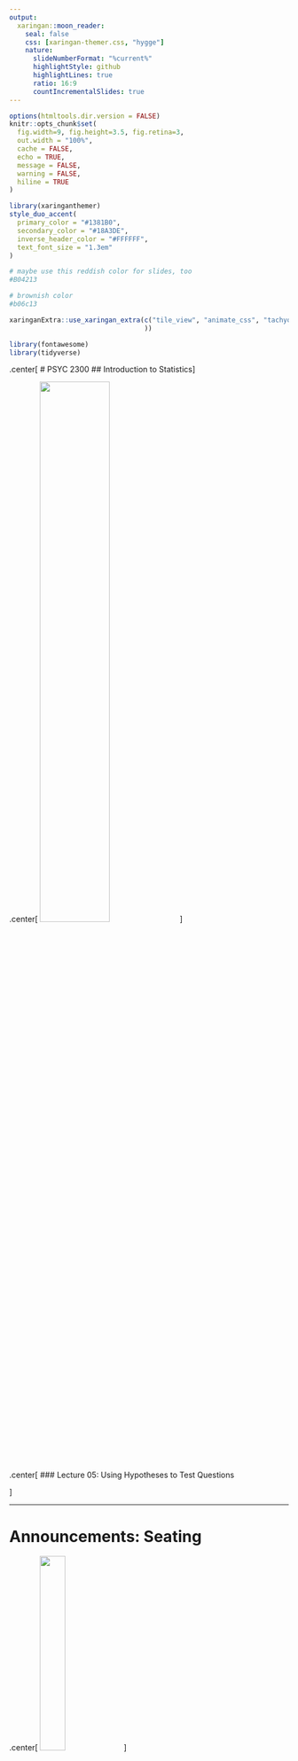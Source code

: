 ```yaml
---
output:
  xaringan::moon_reader:
    seal: false
    css: [xaringan-themer.css, "hygge"]
    nature:
      slideNumberFormat: "%current%"
      highlightStyle: github
      highlightLines: true
      ratio: 16:9
      countIncrementalSlides: true
---
```


```r
options(htmltools.dir.version = FALSE)
knitr::opts_chunk$set(
  fig.width=9, fig.height=3.5, fig.retina=3,
  out.width = "100%",
  cache = FALSE,
  echo = TRUE,
  message = FALSE, 
  warning = FALSE,
  hiline = TRUE
)
```

```r
library(xaringanthemer)
style_duo_accent(
  primary_color = "#1381B0",
  secondary_color = "#18A3DE",
  inverse_header_color = "#FFFFFF",
  text_font_size = "1.3em"
)

# maybe use this reddish color for slides, too
#B04213 

# brownish color
#b06c13
```

```r
xaringanExtra::use_xaringan_extra(c("tile_view", "animate_css", "tachyons"
                                  ))
```

```r
library(fontawesome)
library(tidyverse)
```

.center[
# PSYC 2300
## Introduction to Statistics
]

.center[
<img src="img/intro-stats-title-logo.png" width="50%"/>
]

.center[
### Lecture 05: Using Hypotheses to Test Questions

]

---

# Announcements: Seating

.center[
<img src="img/sturm-hall-187.png" width="30%"/>
]

.footnote[
Seat Assignments
]

---

# Announcements: Zoom
.center[
<img src="https://www.dawsoncollege.qc.ca/faculty-hub/wp-content/uploads/sites/182/zoom-logo-with-icon.jpg" width="50%"/>
]

.footnote[
In-person classes will also be live-streamed
]

---

# Announcements: Peer Notetaker

.center[
<img src="https://images.unsplash.com/photo-1611079830811-865ff4428d17?ixlib=rb-1.2.1&ixid=MnwxMjA3fDB8MHxwaG90by1wYWdlfHx8fGVufDB8fHx8&auto=format&fit=crop&w=2117&q=80" width="50%"/>
]

.footnote[
Please email me at [chris.gunderson@du.edu](chris.gunderson@du.edu)
]

---

# Announcements: Math

.center[

<img src="img/math-basics.png" width="30%"/>

]

.footnote[
p. 443 in your textbook
]


---

# Outline for today

.pull-left[

- **Open Questions**

- **Review portions of last class**

  - Correlations in JASP
  
  - Cronbach's Alpha in JASP


- **Hypothesis Testing**

  - The logic of hypothesis testing

  - _z_-test statistic
]


.pull-right[
<img src="https://images.unsplash.com/photo-1483546416237-76fd26bbcdd1?ixlib=rb-1.2.1&ixid=MXwxMjA3fDB8MHxwaG90by1wYWdlfHx8fGVufDB8fHw%3D&auto=format&fit=crop&w=1950&q=80" />
]

---

# Open Questions

_Do you have any theoretical or computational questions about the following?_

- **Measures of Central Tendency**: Mean, Median, Mode, Skew

- **Scales of Measurement**: Nominal, Ordinal, Interval, Ratio

--

- **Measures of Variability**: Variance, Standard Deviation, Sum of Squares

--

- **Data Visualiztion**: Pie chart, bar graph, histogram, boxplot, line graph, scatterplot

- **Relationships in the world**: Pearson's $r$

--

- **Internal consistency**: Cronbach's $\alpha$

- **Reliability**: Test-retest, Parallel forms, Interrater

- **Validity**: Content, criterion, construct

---

# JASP

.pull-left[

**Correlations in JASP**

- Download `Stats Class 4 Dataset (Correlation).jasp` from Canvas

**Cronbach's Alpha in JASP**

- Download `Stats Class 5 Dataset (Cronbach's Alpha).jasp` from Canvas

]
.pull-right[
<img src="https://jasp-stats.org/wp-content/uploads/2019/06/laptop_start1.png" />
]

---

# JASP: Correlation

.center[
<img src="img/jasp-correlation-1.png" width="50%"/>
]

.center[
1
]

---

# JASP: Correlation

.center[
<img src="img/jasp-correlation-2.png" width="50%"/>
]

.center[
2
]

---
# JASP: Correlation

.center[
<img src="img/jasp-correlation-3.png" width="50%"/>
]

.center[
3
]

---

# JASP: Cronbach's Alpha

.center[
<img src="img/jasp-cronbachs-alpha-1.png" width="70%"/>
]

.center[
1
]

---

# JASP: Cronbach's Alpha

.center[
<img src="img/jasp-cronbachs-alpha-2.png" width="70%"/>
]

.center[
2
]

---

# JASP: Cronbach's Alpha

.center[
<img src="img/jasp-cronbachs-alpha-3.png" width="70%"/>
]

.center[
3
]

---

# JASP: Cronbach's Alpha

.center[
<img src="img/jasp-cronbachs-alpha-4.png" width="70%"/>
]

.center[
4
]


---

# JASP: Cronbach's Alpha

.center[
<img src="img/jasp-cronbachs-alpha-5.png" width="70%"/>
]

.center[
5
]

---

# JASP: Cronbach's Alpha

.center[
<img src="img/jasp-cronbachs-alpha-6.png" width="70%"/>
]

.center[
6
]

---

# JASP: Cronbach's Alpha

.center[
<img src="img/jasp-cronbachs-alpha-7.png" width="70%"/>
]

.center[
7
]


---

class: center, middle, inverse

# The Logic of Hypothesis Testing

---

# Hypothesis

.content-box-gray[

**Hypothesis**: a specific, clear, and testable proposition or predictive statement about the possible outcome of a scientific research study

]

--

Simply put, it is an educated guess

---

# The Basics

Two types of statistics

.content-box-gray[
**Descriptive Statistics**: Used to organize or describe the characteristics of a dataset
]

--

.content-box-gray[
**Inferential Statistics**: Used to make inferences (reach a conclusion) about the data
]


---

# The Basics

Collecting samples of data

.content-box-gray[
**Sample**: a subset of a population
]

--

- Example: A researcher wants to know if people higher on emotional intelligence are better lie detectors.


.footnote[
[Click here to find out](https://bpspsychub.onlinelibrary.wiley.com/doi/pdfdirect/10.1111/j.2044-8333.2012.02054.x)
]


---

# Hypothesis Testing

Hypothesis testing involves using samples to make inferences about the population

Equivalently, we gather observed scores to make inferences about true scores while simultaneously reducing error scores

.center[
<img src="https://learninglink.oup.com/static/5e29bfc369c98b0010b09170/resources/sampling.png" />
]

---

# Hypothesis Testing

When we use _samples_ to approximate _populations_, however, we always have **sampling error** (difference between the sample statistic and the population parameter)

--
.center[
.Large[
.pull-left[

Sample Statistic $\overline{x}$

]

.pull-right[

Population Parameter $\mu$

]

.center[
Sampling Error $\epsilon$

]
]
]


---

# Hypothesis Testing

.center[
.Large[Hypothesis testing is an application of decision theory, designed to help us make reasonable inferences about populations .secondary[_under uncertainty_]]
]

---
# Hypothesis Testing

.content-box-gray[
**Hypothesis Test**: A statistical method that uses sample data to evaluate a hypothesis about a population
]

---

# Hypothesis Testing

1. Form statistical hypotheses

2. Make predictions and establish a standard of evidence

3. Test hypotheses by collecting data and calculating statistics

4. Evaluate our hypotheses in light of evidence

---

# Hypothesis Testing

1. **Form statistical hypotheses**

2. Make predictions and establish a standard of evidence

3. Test hypotheses by collecting data and calculating statistics

4. Evaluate our hypotheses in light of evidence

---

# Designing an Experiment

**Research Question**: Does NeuroIQ actually change peoples’ IQ?

.center[
<img src="https://m.media-amazon.com/images/I/71wFJxZolUL._AC_SL1500_.jpg" width="18%"/>
]

---

# Designing an Experiment

.pull-left[
.center[

**In the population**

$\mu$ = 100  

$\sigma$ = 15  

<img src="img/brain.png" width="50%"/>

]
]

--

.pull-right[

.center[

**Give NeuroIQ to the population**

This is what we would like to do, but is unrealistic

<img src="https://m.media-amazon.com/images/I/71wFJxZolUL._AC_SL1500_.jpg" width="25%"/>

]
]

---

# Designing an Experiment

.pull-left[
.center[

**In the population**

$\mu$ = 100  

$\sigma$ = 15  



<img src="img/brain.png" width="50%"/>
]
]

--

.pull-right[

.center[


**Our sample**

$n = 15$  

$\overline{X}_{IQ} = 105.9$  

$s_{IQ} = 15.10$

.pull-left[
<img src="https://m.media-amazon.com/images/I/71wFJxZolUL._AC_SL1500_.jpg" width="30%"/>
]

.pull-right[
$101, 122, 132$ 
$94, 129, 89$
$109, 92, 100$ 
$125, 103, 91$
$94, 116, 92$

]
]
]

---

# Designing an Experiment

.pull-left[
Two possibilities

1. There is **no effect** of NeuroIQ on IQ scores. The 5.9-point increase is due only to sampling error, $\epsilon$

2. There is a **real effect** of NeuroIQ on IQ scores, $\tau + \epsilon$

]

--

.pull-right[
.content-box-blue[
.center[
**Epsilon**  
"error"
.Large[
$\epsilon$
]
]
]
.content-box-blue[
.center[
**Tau**  
"treatment"
.Large[
$\tau$
]
]
]
]

---

# Statistical Hypotheses

.content-box-gray[
**Null Hypothesis**: there is no change, no difference, or no relationship between variables
]

--

.pull-left[The difference observed is due only to .secondary[_sampling error_], and not to any real effects in the population]

--

.pull-right[
.content-box-blue[
.center[
**Null Hypothesis**
.Large[
$$H_{0} = \epsilon$$
]
]
]
]

---

# Statistical Hypotheses

.content-box-gray[
**Research Hypothesis**: there is change, a difference, or a relationship between variables
]

--

.pull-left[The difference observed is due to both sampling error and .secondary[a real effect]]

--

.pull-right[
.content-box-blue[
.center[
**Research Hypothesis**
.Large[
$$H_{1} = \tau + \epsilon$$
]
]
]
]

--

.footnote[
.small[The research hypothesis is sometimes  
called the alternative hypothesis, $H_{a}$]
]

---

# Statistical Hypotheses


.pull-left[
.center[
**Null Hypothesis**  

$H_{0}$: No real effect exists  

]
]

--

.pull-right[
.center[

**Research Hypothesis**   

$H_{1}$: A real effect does exist  
]
]


--

.pull-left[

.center[_Mutually exclusive_]

- Only one of these hypotheses can be true in the world

]

--

.pull-right[

.center[_Exhaustive_]

- One of these hypotheses is true in the world and must occur
  
]

--

.center[
As a result, discrediting one explanation gives us reason to believe in the other one
]

---

background-image: url(https://images.unsplash.com/photo-1617527019968-052733f9cfe8?ixlib=rb-1.2.1&ixid=MnwxMjA3fDB8MHxwaG90by1wYWdlfHx8fGVufDB8fHx8&auto=format&fit=crop&w=2128&q=80)

background-size: cover

---

# Dice Example

.pull-left[
.center[
**Null Hypothesis** $H_{0}$

_The die is normal_

<img src="img/die-normal.png" width="75%"/>
]
]

--

.pull-right[
.center[
**Alternative Hypothesis** $H_{a}$

_The die is loaded_

| Number on die | Number of rolls |
| --- | --- |
| 1 | 3 |
| 2 | 2 |
| 3 | 4 |
| 4 | 2 |
| 5 | 3 |
| 6 | 6 |

]
]

--

.right[
.small[
The evidence here **would probably _not_ be strong enough** to reject the null hypothesis
]
]

---

# Dice Example

.pull-left[
.center[
**Null Hypothesis** $H_{0}$

_The die is normal_

<img src="img/die-loaded.png" width="75%"/>
]
]

--

.pull-right[
.center[
**Alternative Hypothesis** $H_{a}$

_The die is loaded_

| Number on die | Number of rolls |
| --- | --- |
| 1 | 1 |
| 2 | 0 |
| 3 | 0 |
| 4 | 0 |
| 5 | 1 |
| 6 | 18 |

]
]

--

.right[
.small[
The evidence here **would probably be strong enough** to reject the null hypothesis
]
]


---

# Statistical Hypotheses

.pull-left[

.center[
**Null Hypothesis** $H_{0}$

.Large[

$\mu_{treatment} = \mu_{without \: treatment}$
]
]
]

--

.pull-right[
.center[
**Alternative Hypothesis** $H_{a}$
.Large[
$\mu_{treatment} \neq \mu_{without \: treatment}$
]
]
]

--


- Note, however, that we aren’t able to treat an entire population; rather, we treat **samples**

--

- Hypotheses are about **population parameters**, but we evaluate them with data from **samples**


---

# Hypothesis Testing

1. Form statistical hypotheses

2. **Make predictions and establish a standard of evidence**

3. Test hypotheses by collecting data and calculating statistics

4. Evaluate our hypotheses in light of evidence

---

# Back to our experiment

.pull-left[
.center[

**In the population**

$\mu_{IQ}$ = 100  

$\sigma_{IQ}$ = 15  



<img src="img/brain.png" width="50%"/>
]
]

.pull-right[

.center[


**Our sample**

$n = 15$  

$\overline{X}_{IQ} = 105.9$  

$s_{IQ} = 15.10$

.pull-left[
<img src="https://m.media-amazon.com/images/I/71wFJxZolUL._AC_SL1500_.jpg" width="30%"/>
]

.pull-right[
$101, 122, 132$ 
$94, 129, 89$
$109, 92, 100$ 
$125, 103, 91$
$94, 116, 92$

]
]
]


---

# Back to our experiment

.pull-left[
**Null Hypothesis $H_{0}$**

$\mu_{NeuroIQ} = 100$

**Alternative Hypothesis $H_{a}$**

$\mu_{NeuroIQ} \neq 100$

]

--

.pull-right[
**The Rationale**

- In science, we seek to **falsify** (or disprove) our hypotheses

- $H_{1}$ is broad and would be hard to falsify by itself, so we choose to test it against $H_{0}$

]

---

# Standard of  Evidence

.pull-left[
If we’re testing against $H_{0}$, then, we need to determine _how extreme_ (how far from 100) the sample mean would need to be for us to reject $H_{0}$

$\overline{x}_{NeuroIQ}= 150$ ?

$\overline{x}_{NeuroIQ}= 109$ ?

$\overline{x}_{NeuroIQ}= 60$ ?

$\overline{x}_{NeuroIQ}= 92$ ?
]

--

.pull-right[
.center[
<img src="https://manifestedharmony.com/wp-content/uploads/2013/04/Long-line-in-the-sand.jpg" width="60%"/>

]
]


---

# Standard of Evidence

```r

library(tidyverse)
iq_id <- seq(1:1000)
iq <- rnorm(n = 1000, mean = 100, sd = 15)
iq_fig_data <- data.frame(iq_id, iq)

ggplot(iq_fig_data, aes(x = iq)) +
  geom_histogram(alpha = 1/2, fill = "#1381B0", color = "black",
                 binwidth = 10) +
  geom_vline(xintercept = 100, linetype = "dashed") +
  labs(x = 'Distribution of Population IQ Scores',
       y = '') +
  scale_x_continuous(breaks = seq(50, 150, by = 10)) +
  theme_classic() +
  theme(text = element_text(size = 20))

```
.footnote[
$\mu = 100$  
$\sigma = 15$
]

---

# Standard of Evidence

.center[
<img src="img/normal-dist-prob-regions.png" />
]


---

# Standard of Evidence

.content-box-gray[
**Alpha**: the probability value that is used to define which sample outcomes are considered very unlikely if $H_{0}$ is true
]

--

.pull-left[
- To be precise about which values are extreme enough, we establish an alpha level

- This is also referred to as .secondary[Significance level] and is our "line in the sand"
]

--

.pull-right[
.content-box-blue[
.center[

**Alpha Level**  
$\alpha$
]
]
]

---

# Standard of Evidence

The most common $\alpha = .05$

Interpretation: The least likely 5% of samples (in the extreme tails) would be evidence enough to reject $H_{0}$

---

# Standard of Evidence

<img src="img/dist-alpha-prop.png" />

$$\alpha = .05$$

---

# Standard of Evidence

.content-box-gray[
**Critical Region**: The region (of the sampling distribution) that contains the sample outcomes that are considered _very unlikely_ if $H_{0}$ is true
]

--

```r
ggplot(iq_fig_data, aes(x = iq)) +
    geom_rect(aes(xmin = -Inf, xmax = 70, ymin = 0, ymax = Inf),
            alpha = 0.5,
            fill = "#DFE6E9") +
    geom_rect(aes(xmin = 130, xmax = Inf, ymin = 0, ymax = Inf),
            alpha = 0.5,
            fill = "#DFE6E9") +
  geom_histogram(alpha = 1/2, fill = "#1381B0", color = "black",
                 binwidth = 10) +
  geom_vline(xintercept = 130, linetype = "dashed", color = "#2D3436") +
  geom_vline(xintercept = 70, linetype = "dashed", color = "#2D3436") +
  labs(x = 'Distribution of Population IQ Scores',
       y = '') +
  scale_x_continuous(breaks = seq(50, 150, by = 10)) +
  theme_classic() +
  theme(text = element_text(size = 20))
```

---


# Standard of Evidence

.center[
.Large[

If we get a test statistic extreme enough to be in the critical region, we can reasonably **reject** $H_{0}$

]
]

```r
ggplot(iq_fig_data, aes(x = iq)) +
    geom_rect(aes(xmin = -Inf, xmax = 70, ymin = 0, ymax = Inf),
            alpha = 0.5,
            fill = "#DFE6E9") +
    geom_rect(aes(xmin = 130, xmax = Inf, ymin = 0, ymax = Inf),
            alpha = 0.5,
            fill = "#DFE6E9") +
  geom_histogram(alpha = 1/2, fill = "#1381B0", color = "black",
                 binwidth = 10) +
  geom_vline(xintercept = 130, linetype = "dashed", color = "#2D3436") +
  geom_vline(xintercept = 70, linetype = "dashed", color = "#2D3436") +
  labs(x = 'Distribution of Population IQ Scores',
       y = '') +
  scale_x_continuous(breaks = seq(50, 150, by = 10)) +
  theme_classic() +
  theme(text = element_text(size = 20))
```

---

# Hypothesis Testing

1. Form statistical hypotheses

2. Make predictions and establish a standard of evidence

3. **Test hypotheses by collecting data and calculating statistics**

4. Evaluate our hypotheses in light of evidence

---

# _p_-value

.content-box-gray[
**_p_-value**: the probability of getting the observed or more extreme data, _assuming_ the null hypothesis is true
]

--

.pull-left[
- Our first line of defense against being fooled by randomness

- _p_-values tell you how surprising the data is, _assuming_ there is no effect

]

.pull-right[
.content-box-blue[
.center[

**_p_-value**  
$p$
]
]
]

---

# _p_-value

.pull-left[

**One-tailed _p_-value**: Proportion of distribution more extreme in one tail

```r
ggplot(iq_fig_data, aes(x = iq)) +

    geom_rect(aes(xmin = 130, xmax = Inf, ymin = 0, ymax = Inf),
            alpha = 0.5,
            fill = "#DFE6E9") +
  geom_histogram(alpha = 1/2, fill = "#1381B0", color = "black",
                 binwidth = 10) +
  geom_vline(xintercept = 130, linetype = "dashed", color = "#2D3436") +
  labs(x = 'Distribution of Population IQ Scores',
       y = '') +
  scale_x_continuous(breaks = seq(50, 150, by = 10)) +
  theme_classic() +
  theme(text = element_text(size = 20))
```
]

--

.pull-right[

**Two-tailed _p_-value**: Proportion of distribution more extreme in both tails

```r
ggplot(iq_fig_data, aes(x = iq)) +
    geom_rect(aes(xmin = -Inf, xmax = 70, ymin = 0, ymax = Inf),
            alpha = 0.5,
            fill = "#DFE6E9") +
    geom_rect(aes(xmin = 130, xmax = Inf, ymin = 0, ymax = Inf),
            alpha = 0.5,
            fill = "#DFE6E9") +
  geom_histogram(alpha = 1/2, fill = "#1381B0", color = "black",
                 binwidth = 10) +
  geom_vline(xintercept = 130, linetype = "dashed", color = "#2D3436") +
  geom_vline(xintercept = 70, linetype = "dashed", color = "#2D3436") +
  labs(x = 'Distribution of Population IQ Scores',
       y = '') +
  scale_x_continuous(breaks = seq(50, 150, by = 10)) +
  theme_classic() +
  theme(text = element_text(size = 20))
```
]

.footnote[
Using a one- or two-tailed _p_-value  
will depend on the research hypothesis
]

---

# Test Statistic

.content-box-gray[
**Test statistic**: A numerical summary of the degree to which a sample is unlike the samples predicted by the null hypothesis, $H_{0}$
]

--

.content-box-blue[
.center[
**_z_-test statistic**

.Large[

$$z_{\overline{x}} = \frac {\overline{x} - \mu_{\overline{x}}}{\sigma_{\overline{x}}}$$

]
]
]

---

# _z_-test Statistic

.content-box-blue[
.center[
**_z_-test statistic**

.Large[

$$z_{\overline{x}} = \frac {\overline{x} - \mu_{\overline{x}}}{\sigma_{\overline{x}}}$$

]
]
]

---

# _z_-test Statistic

.center[
<img src="img/z-test-pointing.png" width="90%"/>
]

---

# _z_-test Statistic

.pull-left[
.content-box-blue[
.center[
**_z_-test statistic**

.Large[

$$z_{\overline{x}} = \frac {\overline{x} - \mu_{\overline{x}}}{\sigma_{\overline{x}}}$$

]
]
]
]


.pull-right[
.content-box-blue[
.center[
**Standard Error**

.Large[
$$\sigma_{\overline{x}} = \frac {\sigma}{\sqrt{n}}$$
]
]
]
]

.pull-left[
$\overline{x} =$ sample mean  
$\mu_{\overline{x}} =$ population mean when $H_{0}$ is true  
$\sigma_{\overline{x}} =$ standard error
]

.pull-right[
$\sigma =$ population standard deviation   
$n =$ sample size
]

---

# Back to our experiment

.pull-left[
.center[

**In the population**

$\mu$ = 100  

$\sigma$ = 15  



<img src="img/brain.png" width="50%"/>
]
]

.pull-right[

.center[


**Our sample**

$n = 15$  

$\overline{X}_{IQ} = 105.9$  

$s_{IQ} = 15.10$

.pull-left[
<img src="https://m.media-amazon.com/images/I/71wFJxZolUL._AC_SL1500_.jpg" width="30%"/>
]

.pull-right[
$101, 122, 132$ 
$94, 129, 89$
$109, 92, 100$ 
$125, 103, 91$
$94, 116, 92$

]
]
]

---

# Back to our experiment

.pull-left[
.pull-left[
.center[

**In the population**

$\mu$ = 100  

$\sigma$ = 15  

<img src="img/brain.png" width="20%"/>
]
]

.pull-right[

.center[

**Our sample**

$n = 15$  

$\overline{X}_{IQ} = 105.9$  

$s_{IQ} = 15.10$

<img src="https://m.media-amazon.com/images/I/71wFJxZolUL._AC_SL1500_.jpg" width="10%"/>

]
]
]

.right[
.center[
.Large[
$z_{\overline{x}} = \frac {\overline{x} - \mu_{\overline{x}}}{\sigma_{\overline{x}}}$
]
]
]

--

.right[
.center[
.Large[
$z_{\overline{x}} = \frac {105.9 - 100}{\sigma_{\overline{x}}}$
]
]
]

---

# Back to our experiment

.pull-left[
.pull-left[
.center[

**In the population**

$\mu$ = 100  

$\sigma$ = 15  

<img src="img/brain.png" width="20%"/>
]
]

.pull-right[

.center[

**Our sample**

$n = 15$  

$\overline{X}_{IQ} = 105.9$  

$s_{IQ} = 15.10$

<img src="https://m.media-amazon.com/images/I/71wFJxZolUL._AC_SL1500_.jpg" width="10%"/>

]
]
]

.right[
.center[
.Large[
$z_{\overline{x}} = \frac {105.9 - 100}{\sigma_{\overline{x}}}$

]
]
]

--

.right[
.center[
.Large[
$\sigma_{\overline{x}} = \frac {\sigma}{\sqrt{n}}$
]
]
]

--

.right[
.center[
.Large[
$\sigma_{\overline{x}} = \frac{15}{\sqrt{15}}$
]
]
]

--

.right[
.center[
.Large[
$\sigma_{\overline{x}} = 3.87$
]
]
]

---

# Back to our experiment

.pull-left[
.pull-left[
.center[

**In the population**

$\mu$ = 100  

$\sigma$ = 15  

<img src="img/brain.png" width="20%"/>
]
]

.pull-right[

.center[

**Our sample**

$n = 15$  

$\overline{X}_{IQ} = 105.9$  

$s_{IQ} = 15.10$

<img src="https://m.media-amazon.com/images/I/71wFJxZolUL._AC_SL1500_.jpg" width="10%"/>

]
]
]

.right[
.center[
.Large[
$z_{\overline{x}} = \frac {105.9 - 100}{3.87}$

]
]
]

--

.right[
.center[
.Large[
$z_{\overline{x}} = \frac {5.90}{3.87}$
]
]
]

--

.right[
.center[
.Large[
$z_{\overline{x}} = 1.53$
]
]
]

---

# Hypothesis Testing

1. Form statistical hypotheses

2. Make predictions and establish a standard of evidence

3. Test hypotheses by collecting data and calculating statistics

4. **Evaluate our hypotheses in light of evidence**

---

# Evaluating the Evidence

.pull-left[

**Results**

$z_{\overline{x}} = 1.53$  

$p = .126017$

$\alpha = .05$

]

--

.pull-right[

**Decision**

If $p < \alpha$, reject the null hypothesis

If $p > \alpha$, fail to reject the null hypothesis

]

--

.left[
Since $p = .13 > \alpha = .05$, we fail to reject the null hypothesis
]

--

.left[
> _"We tested the hypothesis that NeuroIQ would change peoples' IQ. Our results suggest that there is no evidence that NeuroIQ changes peoples' IQ, z = 1.53, p = .13."_
]
---

# Interpreting _p_-values

- If  $p < \alpha$, the data you observe is **not** likely due to just sampling error

--

- If $p > \alpha$, the data is likely due to sampling error

--

**Why?**

--

- A _p_-value of .0001 means that only a tiny proportion of the distribution is more extreme than what we found

  - Small _p_-values would be **surprising** if the null hypothesis is true

--

- A _p_-value of .70 means that 70% of the distribution is more extreme than what we found

  - Large _p_-values are not surprising if the null hypothesis is true

---

## Hypothesis Testing

**Form statistical hypotheses**

_NeuroIQ_ changes peoples’ IQ

--

**Make predictions and establish a standard of evidence**  

$H_{0}$: $\mu_{NeuroIQ} = 100$  
$H_{a}$: $\mu_{NeuroIQ} \neq 100$  
$\alpha = .05$

--

**Test hypotheses by collecting data and calculating statistics**  

$z_{\overline{x}} = 1.53$


--

**Evaluate our hypotheses in light of evidence**  

$p = .13 > \alpha = .05$. Fail to reject the null hypothesis.


---

# Next time

.pull-left[

**Lecture**

- Probability and the Normal Curve

**Reading**

- Chapter Seven

**Quiz 1**

- Due tonight at 11:59pm MT

  - Lecture 1-4, Ch.1-5


]

.pull-right[

.center[

<img src="https://static.vecteezy.com/system/resources/previews/004/334/351/non_2x/calendar-icon-schedule-icon-symbol-trendy-flat-style-free-vector.jpg" width="50%" />

]
]